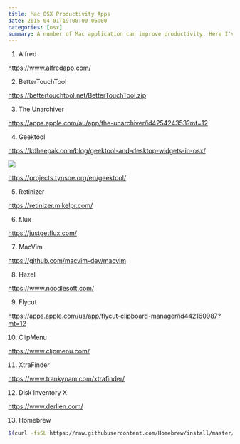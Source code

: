 ```yaml
---
title: Mac OSX Productivity Apps
date: 2015-04-01T19:00:00-06:00
categories: [osx]
summary: A number of Mac application can improve productivity. Here I've complied my favourite useful Mac applications ...
---
```


1. Alfred

[https://www.alfredapp.com/](https://www.alfredapp.com/)

2. BetterTouchTool

[https://bettertouchtool.net/BetterTouchTool.zip](https://bettertouchtool.net/BetterTouchTool.zip)

3. The Unarchiver

[https://apps.apple.com/au/app/the-unarchiver/id425424353?mt=12](https://apps.apple.com/au/app/the-unarchiver/id425424353?mt=12)

4. Geektool

[https://kdheepak.com/blog/geektool-and-desktop-widgets-in-osx/](https://kdheepak.com/blog/geektool-and-desktop-widgets-in-osx/)

![](geektool.png)

[https://projects.tynsoe.org/en/geektool/](https://www.tynsoe.org/geektool/)

5. Retinizer

[https://retinizer.mikelpr.com/](https://retinizer.mikelpr.com/)

6. f.lux

[https://justgetflux.com/](https://justgetflux.com/)

7. MacVim

[https://github.com/macvim-dev/macvim](https://github.com/macvim-dev/macvim)

8. Hazel

[https://www.noodlesoft.com/](https://www.noodlesoft.com/)

9. Flycut

[https://apps.apple.com/us/app/flycut-clipboard-manager/id442160987?mt=12](https://apps.apple.com/us/app/flycut-clipboard-manager/id442160987?mt=12)

10. ClipMenu

[https://www.clipmenu.com/](https://www.clipmenu.com/)

11. XtraFinder

[https://www.trankynam.com/xtrafinder/](https://www.trankynam.com/xtrafinder/)

12. Disk Inventory X

[https://www.derlien.com/](https://www.derlien.com/)

13. Homebrew

```bash
$(curl -fsSL https://raw.githubusercontent.com/Homebrew/install/master/install)
```
